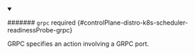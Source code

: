 


<details className="config-field" data-expandable="true" open>
<summary>

####### `grpc` <span className="config-field-required" data-required="false">required</span> <span className="config-field-type"></span> <span className="config-field-default"></span> <span className="config-field-enum"></span> {#controlPlane-distro-k8s-scheduler-readinessProbe-grpc}

GRPC specifies an action involving a GRPC port.

</summary>

<PartialGrpcreference />


</details>
